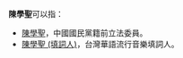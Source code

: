 '''陳學聖'''可以指：
* [[陳學聖|陳學聖]]，中國國民黨籍前立法委員。
* [[陳學聖_(填詞人)|陳學聖 (填詞人)]]，台灣華語流行音樂填詞人。

{{disambig|cat=三字消歧義}}